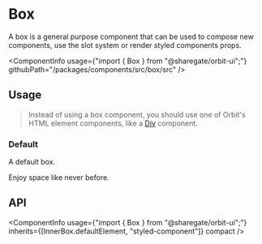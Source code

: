 
<Meta
    title="Components/Box"
    id="box"
/>

# Box

<Tagline>A box is a general purpose component that can be used to compose new components, use the slot system or render styled components props.</Tagline>

<ComponentInfo
    usage={"import { Box } from \"@sharegate/orbit-ui\";"}
    githubPath="/packages/components/src/box/src"
/>

## Usage

> Instead of using a box component, you should use one of Orbit's HTML element components, like a [Div](?path=/docs/html-div--example) component.

### Default

A default box.

<Preview>
    <Story name="default">
        <Box>Enjoy space like never before.</Box>
    </Story>
</Preview>

## API

<ComponentInfo
    usage={"import { Box } from \"@sharegate/orbit-ui\";"}
    inherits={[InnerBox.defaultElement, "styled-component"]}
    compact
/>

<ArgsTable of={InnerBox} sort="alpha" />
